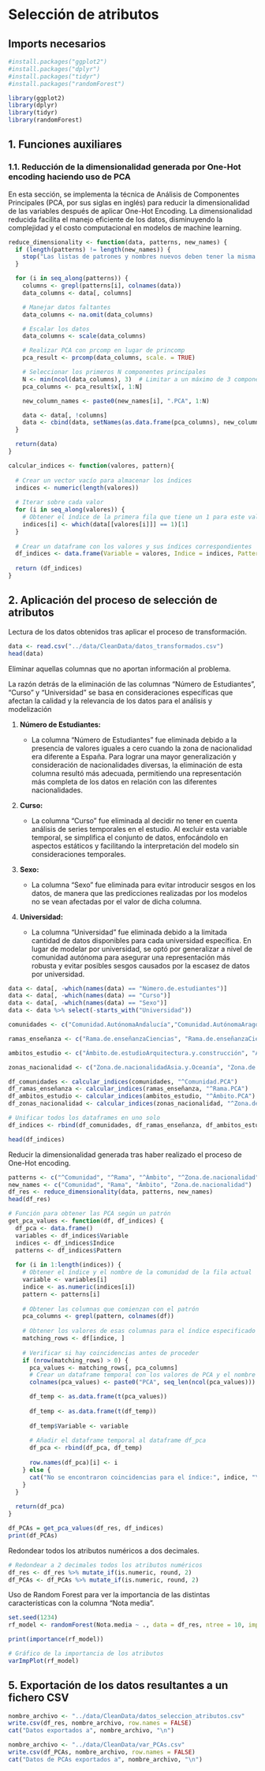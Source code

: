 # Selección de atributos

## Imports necesarios

```r
#install.packages("ggplot2")
#install.packages("dplyr")
#install.packages("tidyr")
#install.packages("randomForest")
```

```r
library(ggplot2)
library(dplyr)
library(tidyr)
library(randomForest)
```

## 1. Funciones auxiliares

### 1.1. Reducción de la dimensionalidad generada por One-Hot encoding haciendo uso de PCA

En esta sección, se implementa la técnica de Análisis de Componentes Principales (PCA, por sus siglas en inglés) para reducir la dimensionalidad de las variables después de aplicar One-Hot Encoding. La dimensionalidad reducida facilita el manejo eficiente de los datos, disminuyendo la complejidad y el costo computacional en modelos de machine learning.

```r

reduce_dimensionality <- function(data, patterns, new_names) {
  if (length(patterns) != length(new_names)) {
    stop("Las listas de patrones y nombres nuevos deben tener la misma longitud")
  }

  for (i in seq_along(patterns)) {
    columns <- grepl(patterns[i], colnames(data))
    data_columns <- data[, columns]

    # Manejar datos faltantes
    data_columns <- na.omit(data_columns)

    # Escalar los datos
    data_columns <- scale(data_columns)

    # Realizar PCA con prcomp en lugar de princomp
    pca_result <- prcomp(data_columns, scale. = TRUE)

    # Seleccionar los primeros N componentes principales
    N <- min(ncol(data_columns), 3)  # Limitar a un máximo de 3 componentes
    pca_columns <- pca_result$x[, 1:N]

    new_column_names <- paste0(new_names[i], ".PCA", 1:N)

    data <- data[, !columns]
    data <- cbind(data, setNames(as.data.frame(pca_columns), new_column_names))
  }

  return(data)
}

```

```r

calcular_indices <- function(valores, pattern){
  
  # Crear un vector vacío para almacenar los índices
  indices <- numeric(length(valores))
  
  # Iterar sobre cada valor
  for (i in seq_along(valores)) {
    # Obtener el índice de la primera fila que tiene un 1 para este valor
    indices[i] <- which(data[[valores[i]]] == 1)[1]
  }
  
  # Crear un dataframe con los valores y sus índices correspondientes
  df_indices <- data.frame(Variable = valores, Indice = indices, Pattern = pattern)
  
  return (df_indices)
}
```

## 2. Aplicación del proceso de selección de atributos

Lectura de los datos obtenidos tras aplicar el proceso de transformación.

```r

data <- read.csv("../data/CleanData/datos_transformados.csv")
head(data)
```

Eliminar aquellas columnas que no aportan información al problema.

La razón detrás de la eliminación de las columnas "Número de Estudiantes", "Curso" y "Universidad" se basa en consideraciones específicas que afectan la calidad y la relevancia de los datos para el análisis y modelización

1.  **Número de Estudiantes:**

    -   La columna "Número de Estudiantes" fue eliminada debido a la presencia de valores iguales a cero cuando la zona de nacionalidad era diferente a España. Para lograr una mayor generalización y consideración de nacionalidades diversas, la eliminación de esta columna resultó más adecuada, permitiendo una representación más completa de los datos en relación con las diferentes nacionalidades.

2.  **Curso:**

    -   La columna "Curso" fue eliminada al decidir no tener en cuenta análisis de series temporales en el estudio. Al excluir esta variable temporal, se simplifica el conjunto de datos, enfocándolo en aspectos estáticos y facilitando la interpretación del modelo sin consideraciones temporales.

3.  **Sexo:**

    -   La columna "Sexo" fue eliminada para evitar introducir sesgos en los datos, de manera que las predicciones realizadas por los modelos no se vean afectadas por el valor de dicha columna.

4.  **Universidad:**

    -   La columna "Universidad" fue eliminada debido a la limitada cantidad de datos disponibles para cada universidad específica. En lugar de modelar por universidad, se optó por generalizar a nivel de comunidad autónoma para asegurar una representación más robusta y evitar posibles sesgos causados por la escasez de datos por universidad.

```r

data <- data[, -which(names(data) == "Número.de.estudiantes")]
data <- data[, -which(names(data) == "Curso")]
data <- data[, -which(names(data) == "Sexo")]
data <- data %>% select(-starts_with("Universidad"))
```

```r

comunidades <- c("Comunidad.AutónomaAndalucía","Comunidad.AutónomaAragón", "Comunidad.AutónomaAsturias", "Comunidad.AutónomaCantabria", "Comunidad.AutónomaCastilla.y.León", "Comunidad.AutónomaCataluña", "Comunidad.AutónomaExtremadura", "Comunidad.AutónomaGalicia", "Comunidad.AutónomaLa.Rioja", "Comunidad.AutónomaMadrid", "Comunidad.AutónomaMurcia", "Comunidad.AutónomaNavarra", "Comunidad.AutónomaPaís.Vasco")

ramas_enseñanza <- c("Rama.de.enseñanzaCiencias", "Rama.de.enseñanzaCiencias.de.la.Salud", "Rama.de.enseñanzaCiencias.Sociales.y.Jurídicas", "Rama.de.enseñanzaIngeniería.y.Arquitectura")

ambitos_estudio <- c("Ámbito.de.estudioArquitectura.y.construcción", "Ámbito.de.estudioArtes", "Ámbito.de.estudioCiencias.de.la.vida", "Ámbito.de.estudioCiencias.Físicas..químicas..geológicas", "Ámbito.de.estudioDerecho", "Ámbito.de.estudioEconomía", "Ámbito.de.estudioEnfermería.y.atención.a.enfermos", "Ámbito.de.estudioHumanidades", "Ámbito.de.estudioInformática", "Ámbito.de.estudioIngenierías", "Ámbito.de.estudioLenguas", "Ámbito.de.estudioMedicina", "Ámbito.de.estudioPeriodismo.e.información", "Ámbito.de.estudioTrabajo.social.y.orientación")

zonas_nacionalidad <- c("Zona.de.nacionalidadAsia.y.Oceanía", "Zona.de.nacionalidadEEUU.y.Canadá", "Zona.de.nacionalidadEspaña", "Zona.de.nacionalidadNorte.de.África", "Zona.de.nacionalidadResto.de.África", "Zona.de.nacionalidadResto.de.Europa", "Zona.de.nacionalidadUnión.Europea")

df_comunidades <- calcular_indices(comunidades, "^Comunidad.PCA")
df_ramas_enseñanza <- calcular_indices(ramas_enseñanza, "^Rama.PCA")
df_ambitos_estudio <- calcular_indices(ambitos_estudio, "^Ámbito.PCA")
df_zonas_nacionalidad <- calcular_indices(zonas_nacionalidad, "^Zona.de.nacionalidad.PCA")

# Unificar todos los dataframes en uno solo
df_indices <- rbind(df_comunidades, df_ramas_enseñanza, df_ambitos_estudio, df_zonas_nacionalidad)

head(df_indices)
```

Reducir la dimensionalidad generada tras haber realizado el proceso de One-Hot encoding.

```r
patterns <- c("^Comunidad", "^Rama", "^Ámbito", "^Zona.de.nacionalidad")
new_names <- c("Comunidad", "Rama", "Ámbito", "Zona.de.nacionalidad")
df_res <- reduce_dimensionality(data, patterns, new_names)
head(df_res)
```

```r

# Función para obtener las PCA según un patrón
get_pca_values <- function(df, df_indices) {
  df_pca <- data.frame()
  variables <- df_indices$Variable
  indices <- df_indices$Indice
  patterns <- df_indices$Pattern
  
  for (i in 1:length(indices)) {
    # Obtener el índice y el nombre de la comunidad de la fila actual
    variable <- variables[i]
    indice <- as.numeric(indices[i])
    pattern <- patterns[i]
    
    # Obtener las columnas que comienzan con el patrón
    pca_columns <- grepl(pattern, colnames(df))
    
    # Obtener los valores de esas columnas para el índice especificado en indices
    matching_rows <- df[indice, ]
    
    # Verificar si hay coincidencias antes de proceder
    if (nrow(matching_rows) > 0) {
      pca_values <- matching_rows[, pca_columns]
      # Crear un dataframe temporal con los valores de PCA y el nombre de la variable
      colnames(pca_values) <- paste0("PCA", seq_len(ncol(pca_values)))

      df_temp <- as.data.frame(t(pca_values))
      
      df_temp <- as.data.frame(t(df_temp))
      
      df_temp$Variable <- variable
      
      # Añadir el dataframe temporal al dataframe df_pca
      df_pca <- rbind(df_pca, df_temp)
      
      row.names(df_pca)[i] <- i
    } else {
      cat("No se encontraron coincidencias para el índice:", indice, "\n")
    }
  }
  
  return(df_pca)
}
```

```r

df_PCAs = get_pca_values(df_res, df_indices)
print(df_PCAs)
```

Redondear todos los atributos numéricos a dos decimales.

```r
# Redondear a 2 decimales todos los atributos numéricos
df_res <- df_res %>% mutate_if(is.numeric, round, 2)
df_PCAs <- df_PCAs %>% mutate_if(is.numeric, round, 2)
```

Uso de Random Forest para ver la importancia de las distintas características con la columna "Nota media".

```r
set.seed(1234)
rf_model <- randomForest(Nota.media ~ ., data = df_res, ntree = 10, importance = TRUE)

print(importance(rf_model))
```

```r
# Gráfico de la importancia de los atributos
varImpPlot(rf_model)
```

## 5. Exportación de los datos resultantes a un fichero CSV

```r

nombre_archivo <- "../data/CleanData/datos_seleccion_atributos.csv"
write.csv(df_res, nombre_archivo, row.names = FALSE)
cat("Datos exportados a", nombre_archivo, "\n")
```

```r

nombre_archivo <- "../data/CleanData/var_PCAs.csv"
write.csv(df_PCAs, nombre_archivo, row.names = FALSE)
cat("Datos de PCAs exportados a", nombre_archivo, "\n")
```
